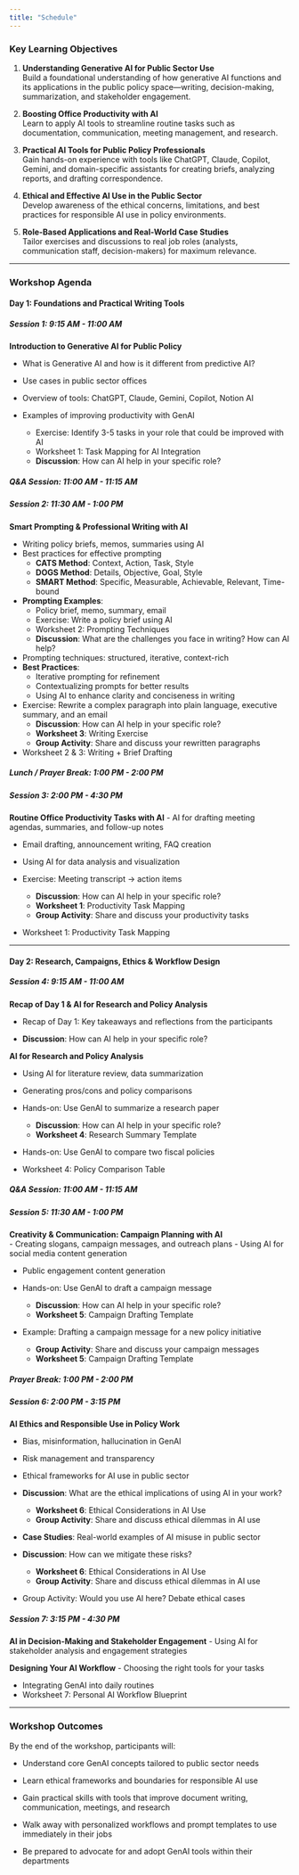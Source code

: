 ---
title: "Schedule"
---

### [**Key Learning Objectives**]{.yellow}


1. **Understanding Generative AI for Public Sector Use**  
   Build a foundational understanding of how generative AI functions and its applications in the public policy space—writing, decision-making, summarization, and stakeholder engagement.

2. **Boosting Office Productivity with AI**  
   Learn to apply AI tools to streamline routine tasks such as documentation, communication, meeting management, and research.

3. **Practical AI Tools for Public Policy Professionals**  
   Gain hands-on experience with tools like ChatGPT, Claude, Copilot, Gemini, and domain-specific assistants for creating briefs, analyzing reports, and drafting correspondence.

4. **Ethical and Effective AI Use in the Public Sector**  
   Develop awareness of the ethical concerns, limitations, and best practices for responsible AI use in policy environments.

5. **Role-Based Applications and Real-World Case Studies**  
   Tailor exercises and discussions to real job roles (analysts, communication staff, decision-makers) for maximum relevance.

---

### **Workshop Agenda**

#### **Day 1: Foundations and Practical Writing Tools**

##### **Session 1: 9:15 AM - 11:00 AM** 

**Introduction to Generative AI for Public Policy** 

- What is Generative AI and how is it different from predictive AI? 

- Use cases in public sector offices 

- Overview of tools: ChatGPT, Claude, Gemini, Copilot, Notion AI 

- Examples of improving productivity with GenAI 
  - Exercise: Identify 3-5 tasks in your role that could be improved with AI 
  - Worksheet 1: Task Mapping for AI Integration 
  - **Discussion**: How can AI help in your specific role?


##### **Q&A Session: 11:00 AM - 11:15 AM**

##### **Session 2: 11:30 AM - 1:00 PM** 

**Smart Prompting & Professional Writing with AI** 

- Writing policy briefs, memos, summaries using AI 
- Best practices for effective prompting 
  - **CATS Method**: Context, Action, Task, Style 
  - **DOGS Method**: Details, Objective, Goal, Style 
  - **SMART Method**: Specific, Measurable, Achievable, Relevant, Time-bound  
- **Prompting Examples**:
  - Policy brief, memo, summary, email 
  - Exercise: Write a policy brief using AI 
  - Worksheet 2: Prompting Techniques 
  - **Discussion**: What are the challenges you face in writing? How can AI help? 
  

- Prompting techniques: structured, iterative, context-rich 
- **Best Practices**: 
  - Iterative prompting for refinement 
  - Contextualizing prompts for better results 
  - Using AI to enhance clarity and conciseness in writing 
  
- Exercise: Rewrite a complex paragraph into plain language, executive summary, and an email 
  - **Discussion**: How can AI help in your specific role? 
  - **Worksheet 3**: Writing Exercise 
  - **Group Activity**: Share and discuss your rewritten paragraphs 
  

- Worksheet 2 & 3: Writing + Brief Drafting

##### **Lunch / Prayer Break: 1:00 PM - 2:00 PM**

##### **Session 3: 2:00 PM - 4:30 PM** 

**Routine Office Productivity Tasks with AI** 
- AI for drafting meeting agendas, summaries, and follow-up notes 


- Email drafting, announcement writing, FAQ creation 
- Using AI for data analysis and visualization 

- Exercise: Meeting transcript → action items 
  - **Discussion**: How can AI help in your specific role? 
  - **Worksheet 1**: Productivity Task Mapping 
  - **Group Activity**: Share and discuss your productivity tasks 
  
- Worksheet 1: Productivity Task Mapping

---

#### **Day 2: Research, Campaigns, Ethics & Workflow Design**


##### **Session 4: 9:15 AM - 11:00 AM**   

**Recap of Day 1 & AI for Research and Policy Analysis** 

- Recap of Day 1: Key takeaways and reflections from the participants 

- **Discussion**: How can AI help in your specific role?

**AI for Research and Policy Analysis** 

- Using AI for literature review, data summarization 

- Generating pros/cons and policy comparisons 
- Hands-on: Use GenAI to summarize a research paper 
  - **Discussion**: How can AI help in your specific role? 
  - **Worksheet 4**: Research Summary Template 
  
- Hands-on: Use GenAI to compare two fiscal policies 

- Worksheet 4: Policy Comparison Table

##### **Q&A Session: 11:00 AM - 11:15 AM**

##### **Session 5: 11:30 AM - 1:00 PM**   


**Creativity & Communication: Campaign Planning with AI**  
- Creating slogans, campaign messages, and outreach plans 
- Using AI for social media content generation 

- Public engagement content generation 

- Hands-on: Use GenAI to draft a campaign message 
  - **Discussion**: How can AI help in your specific role? 
  - **Worksheet 5**: Campaign Drafting Template

- Example: Drafting a campaign message for a new policy initiative 
  - **Group Activity**: Share and discuss your campaign messages 
  - **Worksheet 5**: Campaign Drafting Template

##### **Prayer Break: 1:00 PM - 2:00 PM**

##### **Session 6: 2:00 PM - 3:15 PM**  
**AI Ethics and Responsible Use in Policy Work** 

- Bias, misinformation, hallucination in GenAI 

- Risk management and transparency 
- Ethical frameworks for AI use in public sector 
- **Discussion**: What are the ethical implications of using AI in your work? 
  - **Worksheet 6**: Ethical Considerations in AI Use 
  - **Group Activity**: Share and discuss ethical dilemmas in AI use 
- **Case Studies**: Real-world examples of AI misuse in public sector 
- **Discussion**: How can we mitigate these risks? 
  - **Worksheet 6**: Ethical Considerations in AI Use 
  - **Group Activity**: Share and discuss ethical dilemmas in AI use 
  
- Group Activity: Would you use AI here? Debate ethical cases


##### **Session 7: 3:15 PM - 4:30 PM** 
**AI in Decision-Making and Stakeholder Engagement** 
- Using AI for stakeholder analysis and engagement strategies 

**Designing Your AI Workflow**
- Choosing the right tools for your tasks 

- Integrating GenAI into daily routines
- Worksheet 7: Personal AI Workflow Blueprint

---

### **Workshop Outcomes**

By the end of the workshop, participants will:

- Understand core GenAI concepts tailored to public sector needs 

- Learn ethical frameworks and boundaries for responsible AI use 

- Gain practical skills with tools that improve document writing, communication, meetings, and research 

- Walk away with personalized workflows and prompt templates to use immediately in their jobs 

- Be prepared to advocate for and adopt GenAI tools within their departments 


